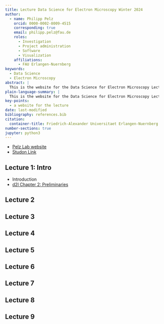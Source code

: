 ```yaml
---
title: Lecture Data Science for Electron Microscopy Winter 2024
author:
  - name: Philipp Pelz
    orcid: 0000-0002-8009-4515
    corresponding: true
    email: philipp.pelz@fau.de
    roles:
      - Investigation
      - Project administration
      - Software
      - Visualization
    affiliations:
      - FAU Erlangen-Nuernberg
keywords:
  - Data Science
  - Electron Microscopy
abstract: |
  This is the website for the Data Science for Electron Microscopy Lecture
plain-language-summary: |
  This is the website for the Data Science for Electron Microscopy Lecture
key-points:
  - a website for the lecture
date: last-modified
bibliography: references.bib
citation:
  container-title: Friedrich-Alexander Universitaet Erlangen-Nuernberg
number-sections: true
jupyter: python3
---
```

- [Pelz Lab website](https://pelzlab.science)
- [Studon Link](https://www.studon.fau.de/campo/course/421992)
  





## Lecture 1: Intro
<!-- @marrero2019 -->
- Introduction
- [d2l Chapter 2: Preliminaries](https://d2l.ai/chapter_preliminaries/index.html)

## Lecture 2 {#sec-lecture2}

## Lecture 3 {#sec-lecture3}

## Lecture 4 {#sec-lecture4}

## Lecture 5 {#sec-lecture5}

## Lecture 6 {#sec-lecture6}

## Lecture 7 {#sec-lecture7}

## Lecture 8 {#sec-lecture8}

## Lecture 9 {#sec-lecture9}

<!-- ## References {.unnumbered} -->

<!-- ::: {#refs}
::: -->